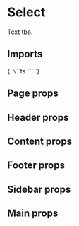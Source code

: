
<Meta title="Layout/Page" of={PageStories} />

# Select

Text tba.

## Imports

<Markdown>{`
\`\`\`ts
\`\`\`
`}</Markdown>

## Page props

<Controls of={PageStories.Primary}/>

<Primary />

## Header props

<ArgsTable of={Header}/>

## Content props

<ArgsTable of={Content}/>

## Footer props

<ArgsTable of={Footer}/>

## Sidebar props

<ArgsTable of={Sidebar}/>

## Main props

<ArgsTable of={Main}/>

